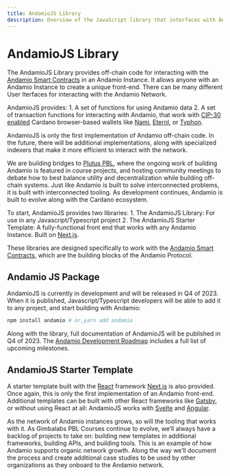 ```yaml
---
title: AndamioJS Library
description: Overview of the JavaScript library that interfaces with Andamio smart contracts
---
```


# AndamioJS Library

The AndamioJS Library provides off-chain code for interacting with the [Andamio Smart Contracts](/UY0aKK4pR5GiHSgYPB1Deg) in an Andamio Instance. It allows anyone with an Andamio Instance to create a unique front-end. There can be many different User Iterfaces for interacting with the Andamio Network.

AndamioJS provides: 1. A set of functions for using Andamio data 2. A set of transaction functions for interacting with Andamio, that work with [CIP-30 enabled](https://cips.cardano.org/cips/cip30/) Cardano browser-based wallets like [Nami](https://namiwallet.io/), [Eternl](https://eternl.io/app/mainnet/welcome), or [Typhon](https://typhonwallet.io/).

AndamioJS is only the first implementation of Andamio off-chain code. In the future, there will be additional implementations, along with specialized indexers that make it more efficient to interact with the network.

We are building bridges to [Plutus PBL](https://plutuspbl.io/), where the ongoing work of building Andamio is featured in course projects, and hosting community meetings to debate how to best balance utility and decentralization while building off-chain systems. Just like Andamio is built to solve interconnected problems, it is built with interconnected tooling. As development continues, Andamio is built to evolve along with the Cardano ecosystem.

To start, AndamioJS provides two libraries: 1. The AndamioJS Library: For use in any Javascript/Typescript project 2. The AndamioJS Starter Template: A fully-functional front end that works with any Andamio Instance. Built on [Next.js](https://nextjs.org/).

These libraries are designed specifically to work with the [Andamio Smart Contracts](/UY0aKK4pR5GiHSgYPB1Deg), which are the building blocks of the Andamio Protocol.

## Andamio JS Package

AndamioJS is currently in development and will be released in Q4 of 2023. When it is published, Javascript/Typescript developers will be able to add it to any project, and start building with Andamio:

```bash
npm install andamio # or,yarn add andamio
```

Along with the library, full documentation of AndamioJS will be published in Q4 of 2023. The [Andamio Development Roadmap](/JYev1qpYSj62fnrm3aRWCA) includes a full list of upcoming milestones.

## AndamioJS Starter Template

A starter template built with the [React](https://react.dev/) framework [Next.js](https://nextjs.org/) is also provided. Once again, this is only the first implementation of an Andamio front-end. Additional templates can be built with other React frameworks like [Gatsby](https://www.gatsbyjs.com/), or without using React at all: AndamioJS works with [Svelte](https://svelte.dev/) and [Angular](https://angular.io/).

As the network of Andamio instances grows, so will the tooling that works with it. As Gimbalabs PBL Courses continue to evolve, we’ll always have a backlog of projects to take on: building new templates in additional frameworks, building APIs, and building tools. This is an example of how Andamio supports organic network growth. Along the way we’ll document the process and create additional case studies to be used by other organizations as they onboard to the Andamio network.